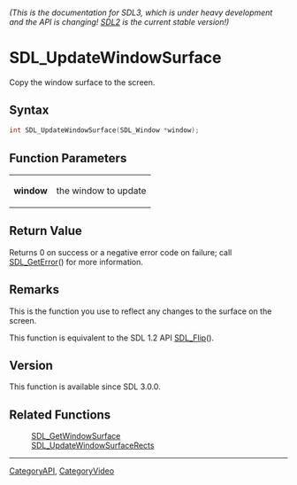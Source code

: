 ====== (This is the documentation for SDL3, which is under heavy development and the API is changing! [https://wiki.libsdl.org/ SDL2] is the current stable version!) ======
= SDL_UpdateWindowSurface =

Copy the window surface to the screen.

== Syntax ==

<syntaxhighlight lang='c'>
int SDL_UpdateWindowSurface(SDL_Window *window);
</syntaxhighlight>

== Function Parameters ==

{|
|'''window'''
|the window to update
|}

== Return Value ==

Returns 0 on success or a negative error code on failure; call
[[SDL_GetError]]() for more information.

== Remarks ==

This is the function you use to reflect any changes to the surface on the
screen.

This function is equivalent to the SDL 1.2 API [[SDL_Flip]]().

== Version ==

This function is available since SDL 3.0.0.

== Related Functions ==

:[[SDL_GetWindowSurface]]
:[[SDL_UpdateWindowSurfaceRects]]

----
[[CategoryAPI]], [[CategoryVideo]]


